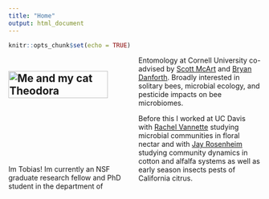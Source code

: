 ```yaml
---
title: "Home"
output: html_document
---
```


```r
knitr::opts_chunk$set(echo = TRUE)
```











<style>
  .col2 {
    columns: 2 200px;         /* number of columns and width in pixels*/
    -webkit-columns: 2 200px; /* chrome, safari */
    -moz-columns: 2 200px;    /* firefox */
  }
  .col3 {
    columns: 3 100px;
    -webkit-columns: 3 100px;
    -moz-columns: 3 100px;
  }
</style>


<div class="col2">



![Me and my cat Theodora](https://tobiasgmueller.com/wp-content/uploads/2021/11/catpicture-768x1024.jpg){width=90%}
---


<br>
<br>
<br>
<br>
<br>
<br>

Im Tobias! Im currently an NSF graduate research fellow and PhD student in the department of Entomology at Cornell University co-advised by [Scott McArt](https://blogs.cornell.edu/mcartlab/) and [Bryan Danforth](https://www.danforthlab.entomology.cornell.edu/). Broadly interested in solitary bees, microbial ecology, and pesticide impacts on bee microbiomes.
 
Before this I worked at UC Davis with [Rachel Vannette](https://vannettelab.faculty.ucdavis.edu/) studying microbial communities in floral nectar and with [Jay Rosenheim](https://rosenheim.faculty.ucdavis.edu/) studying community dynamics in cotton and alfalfa systems as well as early season insects pests of California citrus.


</div>




